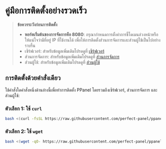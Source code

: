 # คู่มือการติดตั้งอย่างรวดเร็ว

> **ข้อควรระวังก่อนการติดตั้ง**
>
> - **พอร์ตเริ่มต้นของการจัดการคือ 8080**: กรุณากำหนดการตั้งค่าการชี้โดเมนล่วงหน้าหรือให้แน่ใจว่ามีที่อยู่ IP ที่ใช้งานได้ เพื่อให้การติดตั้งส่วนการจัดการและส่วนผู้ใช้เป็นไปอย่างราบรื่น
> - เซิร์ฟเวอร์: สำหรับข้อมูลเพิ่มเติมโปรดดูที่ [เซิร์ฟเวอร์](/th-TH/docs/server/config)
> - ส่วนการจัดการ: สำหรับข้อมูลเพิ่มเติมโปรดดูที่ [ส่วนการจัดการ](/th-TH/docs/admin/config)
> - ส่วนผู้ใช้: สำหรับข้อมูลเพิ่มเติมโปรดดูที่ [ส่วนผู้ใช้](/th-TH/docs/user/config)

## การติดตั้งด้วยคำสั่งเดียว

ใช้คำสั่งใดคำสั่งหนึ่งด้านล่างนี้เพื่อทำการติดตั้ง PPanel โดยรวมถึงเซิร์ฟเวอร์, ส่วนการจัดการ และส่วนผู้ใช้:

### ตัวเลือก 1: ใช้ `curl`

```bash
bash <(curl -fsSL https://raw.githubusercontent.com/perfect-panel/ppanel-script/refs/heads/main/install.sh)
```

### ตัวเลือก 2: ใช้ `wget`

```bash
bash <(wget -qO- https://raw.githubusercontent.com/perfect-panel/ppanel-script/refs/heads/main/install.sh)
```


<Giscus />

